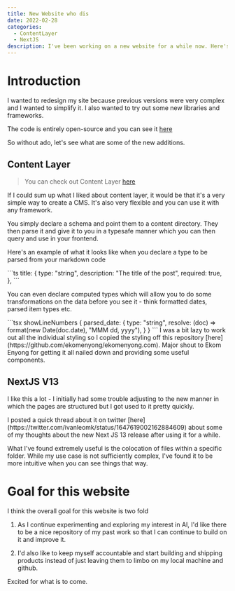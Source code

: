 ```yaml
---
title: New Website who dis
date: 2022-02-28
categories:
  - ContentLayer
  - NextJS
description: I've been working on a new website for a while now. Here's what I've learned.
---
```


# Introduction

I wanted to redesign my site because previous versions were very complex and I wanted to simplify it. I also wanted to try out some new libraries and frameworks.

The code is entirely open-source and you can see it [here](https://github.com/ivanleomk/personal_website_v3)

So without ado, let's see what are some of the new additions.

## Content Layer

> You can check out Content Layer [here](https://www.contentlayer.dev/)

<StaticTweet id="1642958447120646144" />

If I could sum up what I liked about content layer, it would be that it's a very simple way to create a CMS. It's also very flexible and you can use it with any framework.

You simply declare a schema and point them to a content directory. They then parse it and give it to you in a typesafe manner which you can then query and use in your frontend.

Here's an example of what it looks like when you declare a type to be parsed from your markdown code

<CodeTitle title="normal_types.ts" lang="ts" />
```ts
title: {
      type: "string",
      description: "The title of the post",
      required: true,
    },
```

You can even declare computed types which will allow you to do some transformations on the data before you see it - think formatted dates, parsed item types etc.

<CodeTitle title="computed_types.ts" lang="ts" />
```tsx showLineNumbers
{
  parsed_date: {
      type: "string",
      resolve: (doc) => format(new Date(doc.date), "MMM dd, yyyy"),
    }
}
```

<Callout>
  I was a bit lazy to work out all the individual styling so I copied the
  styling off this repository
  [here](https://github.com/ekomenyong/ekomenyong.com). Major shout to Ekom
  Enyong for getting it all nailed down and providing some useful components.
</Callout>

## NextJS V13

I like this a lot - I initially had some trouble adjusting to the new manner in which the pages are structured but I got used to it pretty quickly.

<Callout>
  I posted a quick thread about it on twitter
  [here](https://twitter.com/ivanleomk/status/1647619002162884609) about some of
  my thoughts about the new Next JS 13 release after using it for a while.
</Callout>

<StaticTweet id="1647619002162884609" />

What I've found extremely useful is the colocation of files within a specific folder. While my use case is not sufficiently complex, I've found it to be more intuitive when you can see things that way.

# Goal for this website

I think the overall goal for this website is two fold

1. As I continue experimenting and exploring my interest in AI, I'd like there to be a nice repository of my past work so that I can continue to build on it and improve it.

2. I'd also like to keep myself accountable and start building and shipping products instead of just leaving them to limbo on my local machine and github.

Excited for what is to come.
